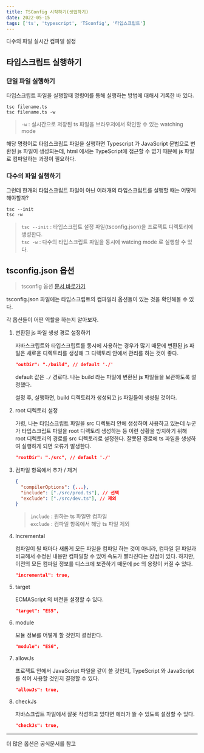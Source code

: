 ```yaml
---
title: TSConfig 시작하기(셋업하기)
date: 2022-05-15
tags: ['ts', 'typescript', 'TSconfig', '타입스크립트']
---
```


다수의 파일 실시간 컴파일 설정

## 타입스크립트 실행하기

### 단일 파일 실행하기

타입스크립트 파일을 실행할때 명령어를 통해 실행하는 방법에 대해서 기록한 바 있다.

```
tsc filename.ts
tsc filename.ts -w
```

> `-w` : 실시간으로 저장된 ts 파일을 브라우저에서 확인할 수 있는 watching mode

해당 명령어로 타입스크립트 파일을 실행하면 Typescript 가 JavaScript 문법으로 변환된 js 파일이 생성되는데, html 에서는 TypeScript에 접근할 수 없기 때문에 js 파일로 컴파일하는 과정이 필요하다.

### 다수의 파일 실행하기

그런데 한개의 타입스크립트 파일이 아닌 여러개의 타입스크립트를 실행할 때는 어떻게 해야할까?

```
tsc --init
tsc -w
```

> `tsc --init` : 타입스크립트 설정 파일(tsconfig.json)을 프로젝트 디렉토리에 생성한다.  
> `tsc -w` : 다수의 타입스크립트 파일을 동시에 watcing mode 로 실행할 수 있다.

## tsconfig.json 옵션

> tsconfig 옵션 [문서 바로가기](https://aka.ms/tsconfig.json)

tsconfig.json 파일에는 타입스크립트의 컴파일러 옵션들이 있는 것을 확인해볼 수 있다.

각 옵션들이 어떤 역할을 하는지 알아보자.

1. 변환된 js 파일 생성 경로 설정하기

   자바스크립트와 타입스크립트를 동시에 사용하는 경우가 많기 때문에 변환된 js 파일은 새로운 디렉토리를 생성해 그 디렉토리 안에서 관리를 하는 것이 좋다.

   ```json
   "outDir": "./build", // default './'
   ```

   default 값은 `./` 경로다. 나는 build 라는 파일에 변환된 js 파일들을 보관하도록 설정했다.

   설정 후, 실행하면, build 디렉토리가 생성되고 js 파일들이 생성될 것이다.

2. root 디렉토리 설정

   가령, 나는 타입스크립트 파일을 src 디렉토리 안에 생성하여 사용하고 있는데 누군가 타입스크립트 파일을 root 디렉토리 생성하는 등 이런 상황을 방지하기 위해 root 디렉토리의 경로를 src 디렉토리로 설정한다. 잘못된 경로에 ts 파일을 생성하여 실행하게 되면 오류가 발생한다.

   ```json
   "rootDir": "./src", // default './'
   ```

3. 컴파일 항목에서 추가 / 제거

   ```json
   {
     "compilerOptions": {...},
     "include": ["./src/prod.ts"], // 선택
     "exclude": ["./src/dev.ts"], // 제외
   }
   ```

   > `include` : 원하는 ts 파일만 컴파일  
   > `exclude` : 컴파일 항목에서 해당 ts 파일 제외

4. Incremental

   컴파일이 될 때마다 새롭게 모든 파일을 컴파일 하는 것이 아니라, 컴파일 된 파일과 비교해서 수정된 내용만 컴파일할 수 있어 속도가 빨라진다는 장점이 있다. 하지만, 이전의 모든 컴파일 정보를 디스크에 보관하기 때문에 pc 의 용량이 커질 수 있다.

   ```json
   "incremental": true,
   ```

5. target

   ECMAScript 의 버전을 설정할 수 있다.

   ```json
   "target": "ES5",
   ```

6. module

   모듈 정보를 어떻게 할 것인지 결정한다.

   ```json
   "module": "ES6",
   ```

7. allowJs

   프로젝트 안에서 JavaScript 파일을 같이 쓸 것인지, TypeScript 와 JavaScript를 섞어 사용할 것인지 결정할 수 있다.

   ```json
   "allowJs": true,
   ```

8. checkJs

   자바스크립트 파일에서 잘못 작성하고 있다면 에러가 뜰 수 있도록 설정할 수 있다.

   ```json
   "checkJs": true,
   ```

---

더 많은 옵션은 공식문서를 참고
